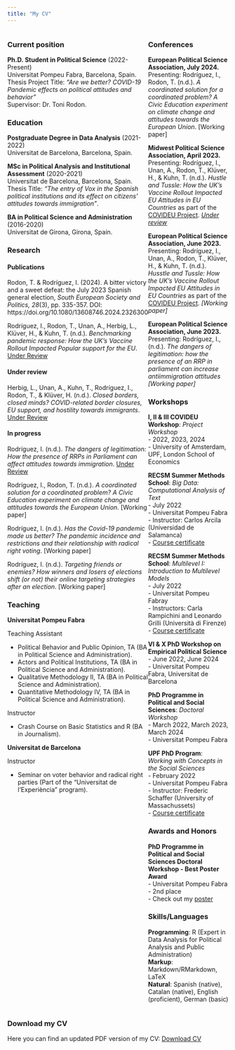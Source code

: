 ```yaml
---
title: "My CV"
---
```


::: {style="display: flex;"}
<div>

### Current position

**Ph.D. Student in Political Science** (2022-Present) <br> Universitat Pompeu Fabra, Barcelona, Spain. <br> Thesis Project Title: *"Are we better? COVID-19 Pandemic effects on political attitudes and behavior"* <br> Supervisor: Dr. Toni Rodon.

### Education

**Postgraduate Degree in Data Analysis** (2021-2022) <br> Universitat de Barcelona, Barcelona, Spain.

**MSc in Political Analysis and Institutional Assessment** (2020-2021) <br> Universitat de Barcelona, Barcelona, Spain. <br> Thesis Title: *"The entry of Vox in the Spanish political institutions and its effect on citizens' attitudes towards immigration"*.

**BA in Political Science and Administration** (2016-2020) <br> Universitat de Girona, Girona, Spain.

### Research

#### Publications

Rodon, T. & Rodríguez, I. (2024). A bitter victory and a sweet defeat: the July 2023 Spanish general election, *South European Society and Politics, 28*(3), pp. 335-357. DOI: https://doi.org/10.1080/13608746.2024.2326300

Rodríguez, I., Rodon, T., Unan, A., Herbig, L., Klüver, H., & Kuhn, T. (n.d.). *Benchmarking pandemic response: How the UK's Vaccine Rollout Impacted Popular support for the EU*. [Under Review]


#### Under review

Herbig, L., Unan, A., Kuhn, T., Rodríguez, I., Rodon, T., & Klüver, H. (n.d.). *Closed borders, closed minds? COVID-related border closures, EU support, and hostility towards immigrants*. [Under Review]


#### In progress

Rodríguez, I. (n.d.). *The dangers of legitimation: How the presence of RRPs in Parliament can affect attitudes towards immigration*. [Under Review]

Rodríguez, I., Rodon, T. (n.d.). *A coordinated solution for a coordinated problem? A Civic Education experiment on climate change and attitudes towards the European Union*. [Working paper]

Rodríguez, I. (n.d.). *Has the Covid-19 pandemic made us better? The pandemic incidence and restrictions and their relationship with radical right voting*. [Working paper]

Rodríguez, I. (n.d.). *Targeting friends or enemies? How winners and losers of elections shift (or not) their online targeting strategies after an election*. [Working paper]

### Teaching

**Universitat Pompeu Fabra** <br>

Teaching Assistant <br>

- Political Behavior and Public Opinion, TA (BA in Political Science and Administration). <br>
- Actors and Political Institutions, TA (BA in Political Science and Administration).
- Qualitative Methodology II, TA (BA in Political Science and Administration). <br>
- Quantitative Methodology IV, TA (BA in Political Science and Administration).


Instructor <br>

- Crash Course on Basic Statistics and R (BA in Journalism). <br>

**Universitat de Barcelona** <br>

Instructor <br>

- Seminar on voter behavior and radical right parties (Part of the "Universitat de l'Experiència" program).

</div>

<div>

### Conferences

**European Political Science Association, July 2024.** <br> Presenting: Rodríguez, I., Rodon, T. (n.d.). *A coordinated solution for a coordinated problem? A Civic Education experiment on climate change and attitudes towards the European Union*. [Working paper]

**Midwest Political Science Association, April 2023.** <br> Presenting: Rodríguez, I., Unan, A., Rodon, T., Klüver, H., & Kuhn, T. (n.d.). *Hustle and Tussle: How the UK's Vaccine Rollout Impacted EU Attitudes in EU Countries* as part of the [COVIDEU Project](https://www.covideu.info). *[Under review]*

**European Political Science Association, June 2023.** <br> Presenting: Rodríguez, I., Unan, A., Rodon, T., Klüver, H., & Kuhn, T. (n.d.). *Husstle and Tussle: How the UK's Vaccine Rollout Impacted EU Attitudes in EU Countries* as part of the [COVIDEU Project](https://www.covideu.info). *[Working paper]*

**European Political Science Association, June 2023.** <br> Presenting: Rodríguez, I., (n.d.). *The dangers of legitimation: how the presence of an RRP in parliament can increase antiimmigration attitudes* *[Working paper]*


### Workshops


**I, II & III COVIDEU Workshop**: *Project Workshop* <br> - 2022, 2023, 2024 <br> - University of Amsterdam, UPF, London School of Economics

**RECSM Summer Methods School**: *Big Data: Computational Analysis of Text* <br> - July 2022 <br> -  Universitat Pompeu Fabra <br> - Instructor: Carlos Arcila (Universidad de Salamanca) <br> - <a href="BigData_Certificate.pdf#" class="download" title="Course certificate">Course certificate</a>

**RECSM Summer Methods School**: *Multilevel I: Introduction to Multilevel Models* <br> - July 2022 <br> - Universitat Pompeu Fabray <br> - Instructors: Carla Rampichini and Leonardo Grilli (Università di Firenze) <br> - <a href="MultilevelI_Certificate.pdf#" class="download" title="Course certificate">Course certificate</a>

**VI & X PhD Workshop on Empirical Political Science** <br> - June 2022, June 2024 <br> - Universitat Pompeu Fabra, Universitat de Barcelona <br>

**PhD Programme in Political and Social Sciences**: *Doctoral Workshop* <br> - March 2022, March 2023, March 2024 <br> - Universitat Pompeu Fabra

**UPF PhD Program**: *Working with Concepts in the Social Sciences* <br> - February 2022 <br> - Universitat Pompeu Fabra <br> - Instructor: Frederic Schaffer (University of Massachussets) <br> - <a href="Concepts_Certificate.pdf#" class="download" title="Course certificate">Course certificate</a>

### Awards and Honors

**PhD Programme in Political and Social Sciences Doctoral Workshop - Best Poster Award** <br> - Universitat Pompeu Fabra <br> - 2nd place <br> - Check out my <a href="IreneRodriguez_Poster_PhDWorkshop.pdf#" class="download" title="poster">poster</a>

### Skills/Languages

**Programming**: R (Expert in Data Analysis for Political Analysis and Public Administration) <br> **Markup**: Markdown/RMarkdown, LaTeX <br> **Natural**: Spanish (native), Catalan (native), English (proficient), German (basic)

</div>
:::

### Download my CV

Here you can find an updated PDF version of my CV: <a href="Irene_Rodriguez_CV.pdf#" class="download" title="Download CV as PDF">Download CV</a>
